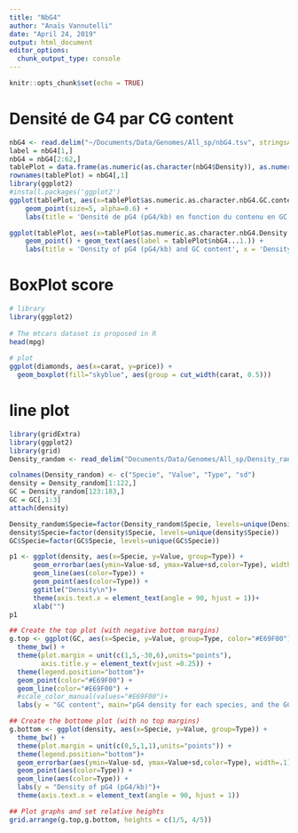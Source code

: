 ```yaml
---
title: "NbG4"
author: "Anaïs Vannutelli"
date: "April 24, 2019"
output: html_document
editor_options: 
  chunk_output_type: console
---
```


```r
knitr::opts_chunk$set(echo = TRUE)
```

# Densité de G4 par CG content

```r
nbG4 <- read.delim("~/Documents/Data/Genomes/All_sp/nbG4.tsv", stringsAsFactors = FALSE)
label = nbG4[1,]
nbG4 = nbG4[2:62,]
tablePlot = data.frame(as.numeric(as.character(nbG4$Density)), as.numeric(as.character(nbG4$GC.content)), nbG4$X.1, nbG4[,1])
rownames(tablePlot) = nbG4[,1]
library(ggplot2)
#install.packages('ggplot2')
ggplot(tablePlot, aes(x=tablePlot$as.numeric.as.character.nbG4.GC.content.., y=tablePlot$as.numeric.as.character.nbG4.Density.., color=tablePlot$nbG4.X.1)) + 
    geom_point(size=5, alpha=0.6) + 
    labs(title = 'Densité de pG4 (pG4/kb) en fonction du contenu en GC (%) ', x = 'Contenu en GC', y = 'Densité de pG4 (pG4/kb)', colour = 'Clade', caption = "Données des gènes") + ylim(0, 0.35)

ggplot(tablePlot, aes(x=tablePlot$as.numeric.as.character.nbG4.Density.., y=tablePlot$as.numeric.as.character.nbG4.GC.content.., color=tablePlot$nbG4.X.1, label = tablePlot$nbG4...1.)) + 
    geom_point() + geom_text(aes(label = tablePlot$nbG4...1.)) +
    labs(title = 'Density of pG4 (pG4/kb) and GC content', x = 'Density of pG4 (pG4/kb)', y = '% of GC in genes', colour = 'Clade', caption = "based on data from genes") + xlim(0, 0.35)
```

# BoxPlot score

```r
# library
library(ggplot2)
 
# The mtcars dataset is proposed in R
head(mpg)
 
# plot
ggplot(diamonds, aes(x=carat, y=price)) +
  geom_boxplot(fill="skyblue", aes(group = cut_width(carat, 0.5)))
```


# line plot
```r
library(gridExtra)
library(ggplot2)
library(grid)
Density_random <- read_delim("Documents/Data/Genomes/All_sp/Density_random.tsv", "\t", escape_double = FALSE, trim_ws = TRUE)

colnames(Density_random) <- c("Specie", "Value", "Type", "sd")
density = Density_random[1:122,]
GC = Density_random[123:183,]
GC = GC[,1:3]
attach(density)

Density_random$Specie=factor(Density_random$Specie, levels=unique(Density_random$Specie))
density$Specie=factor(density$Specie, levels=unique(density$Specie))
GC$Specie=factor(GC$Specie, levels=unique(GC$Specie))

p1 <- ggplot(density, aes(x=Specie, y=Value, group=Type)) +
      geom_errorbar(aes(ymin=Value-sd, ymax=Value+sd,color=Type), width=.1) +
      geom_line(aes(color=Type)) +
      geom_point(aes(color=Type)) +
      ggtitle("Density\n")+
      theme(axis.text.x = element_text(angle = 90, hjust = 1))+
      xlab("")
p1

## Create the top plot (with negative bottom margins)
g.top <- ggplot(GC, aes(x=Specie, y=Value, group=Type, color="#E69F00")) +
  theme_bw() +
  theme(plot.margin = unit(c(1,5,-30,6),units="points"),
        axis.title.y = element_text(vjust =0.25)) +
  theme(legend.position="bottom")+
  geom_point(color="#E69F00") +
  geom_line(color="#E69F00") +
  #scale_color_manual(values="#E69F00")+
  labs(y = "GC content", main="pG4 density for each species, and the GC content of each specie.")

## Create the bottome plot (with no top margins)
g.bottom <- ggplot(density, aes(x=Specie, y=Value, group=Type)) +
  theme_bw() +
  theme(plot.margin = unit(c(0,5,1,1),units="points")) +
  theme(legend.position="bottom")+
  geom_errorbar(aes(ymin=Value-sd, ymax=Value+sd,color=Type), width=.1) +
  geom_point(aes(color=Type)) +
  geom_line(aes(color=Type)) +
  labs(y = "Density of pG4 (pG4/kb)")+
  theme(axis.text.x = element_text(angle = 90, hjust = 1))

## Plot graphs and set relative heights
grid.arrange(g.top,g.bottom, heights = c(1/5, 4/5)) 
```


